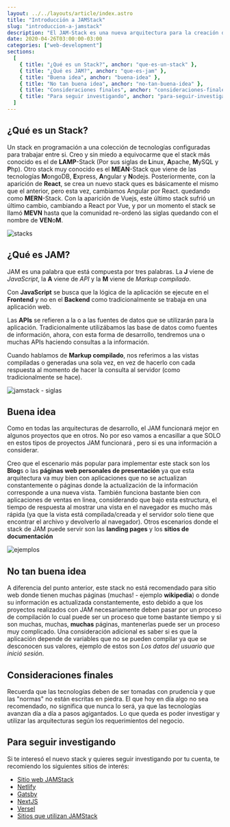```yaml
---
layout: ../../layouts/article/index.astro
title: "Introducción a JAMStack"
slug: "introduccion-a-jamstack"
description: "El JAM-Stack es una nueva arquitectura para la creación de aplicaciones web, la cual busca poder hacer proyectos mucho mas rápidos, con alta seguridad y que puedan escalar de una manera muy sencilla. JAM son las siglas de JavaScript, APIs y Markup y su principal características es que la lógica de la aplicación se encuentra en el cliente y no en el servidor."
date: 2020-04-26T03:00:00-03:00
categories: ["web-development"]
sections:
  [
    { title: "¿Qué es un Stack?", anchor: "que-es-un-stack" },
    { title: "¿Qué es JAM?", anchor: "que-es-jam" },
    { title: "Buena idea", anchor: "buena-idea" },
    { title: "No tan buena idea", anchor: "no-tan-buena-idea" },
    { title: "Consideraciones finales", anchor: "consideraciones-finales" },
    { title: "Para seguir investigando", anchor: "para-seguir-investigando" },
  ]
---
```


<h2 id="que-es-un-stack">¿Qué es un Stack?</h2>

Un stack en programación a una colección de tecnologías configuradas para trabajar entre si. Creo y sin miedo a equivocarme que el stack más conocido es el de **LAMP**-Stack (Por sus siglas de **L**inux, **A**pache, **M**ySQL y **P**hp). Otro stack muy conocido es el **MEAN**-Stack que viene de las tecnologías **M**ongoDB, **E**xpress, **A**ngular y **N**odejs. Posteriormente, con la aparición de **React**, se crea un nuevo stack ques es básicamente el mismo que el anterior, pero esta vez, cambiamos Angular por React. quedando como **MERN**-Stack. Con la aparición de Vuejs, este último stack sufrió un último cambio, cambiando a React por Vue, y por un momento el stack se llamó **MEVN** hasta que la comunidad re-ordenó las siglas quedando con el nombre de **VEN**o**M**.

![stacks](/images/articles/introduccion-a-jamstack/stacks.png)

<h2 id="que-es-jam">¿Qué es JAM?</h2>

JAM es una palabra que está compuesta por tres palabras. La **J** viene de _JavaScript_, la **A** viene de _API_ y la **M** viene de _Markup compilado_.

Con **JavaScript** se busca que la lógica de la aplicación se ejecute en el **Frontend** y no en el **Backend** como tradicionalmente se trabaja en una aplicación web.

Las **APIs** se refieren a la o a las fuentes de datos que se utilizarán para la aplicación. Tradicionalmente utilizábamos las base de datos como fuentes de información, ahora, con esta forma de desarrollo, tendremos una o muchas APIs haciendo consultas a la información.

Cuando hablamos de **Markup compilado**, nos referimos a las vistas compiladas o generadas una sola vez, en vez de hacerlo con cada respuesta al momento de hacer la consulta al servidor (como tradicionalmente se hace).

![jamstack - siglas](/images/articles/introduccion-a-jamstack/jam.png)

<h2 id="buena-idea">Buena idea</h2>

Como en todas las arquitecturas de desarrollo, el JAM funcionará mejor en algunos proyectos que en otros. No por eso vamos a encasillar a que SOLO en estos tipos de proyectos JAM funcionará , pero si es una información a considerar.

Creo que el escenario más popular para implementar este stack son los **Blog**s o las **páginas web personales de presentación** ya que esta arquitectura va muy bien con aplicaciones que no se actualizan constantemente o páginas donde la actualización de la información corresponde a una nueva vista. También funciona bastante bien con aplicaciones de
ventas en linea, considerando que bajo esta estructura, el tiempo de respuesta al mostrar una vista en el navegador es mucho más rápida (ya que la vista está compilada/creada y el servidor solo tiene que encontrar el archivo y devolverlo al navegador). Otros escenarios donde el stack de JAM puede servir son las **landing pages** y los **sitios de documentación**

![ejemplos](/images/articles/introduccion-a-jamstack/paginas-de-ejemplo.png)

<h2 id="no-tan-buena-idea">No tan buena idea</h2>

A diferencia del punto anterior, este stack no está recomendado para sitio web donde tienen muchas páginas (muchas! - ejemplo **wikipedia**) o donde su información es actualizada constantemente, esto debido a que los proyectos realizados con JAM necesariamente deben pasar por un proceso de compilación lo cual puede ser un proceso que tome bastante tiempo y si son muchas, muchas, **muchas** páginas, mantenerlas puede ser un proceso muy complicado. Una consideración adicional es saber si es que la aplicación depende de variables que no se pueden compilar ya que se desconocen sus valores, ejemplo de estos son _Los datos del usuario que inició sesión_.

<h2 id="consideraciones-finales">Consideraciones finales</h2>

Recuerda que las tecnologías deben de ser tomadas con prudencia y que las "normas" no están escritas en piedra. El que hoy en día algo no sea recomendado, no significa que nunca lo será, ya que las tecnologías avanzan día a día a pasos agigantados. Lo que queda es poder investigar y utilizar las arquitecturas según los requerimientos del negocio.

<h2 id="para-seguir-investigando">Para seguir investigando</h2>

Si te interesó el nuevo stack y quieres seguir investigando por tu cuenta, te recomiendo los siguientes sitios de interés:

- [Sitio web JAMStack](https://jamstack.org/)
- [Netlify](https://www.netlify.com/)
- [Gatsby](https://www.gatsbyjs.org/)
- [NextJS](https://nextjs.org/)
- [Versel](https://vercel.com/)
- [Sitios que utilizan JAMStack](https://www.gatsbyjs.org/showcase/)
